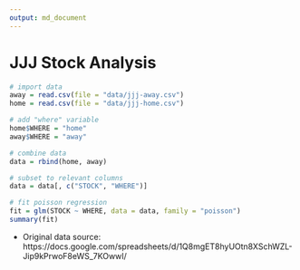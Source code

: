 ```yaml
---
output: md_document
---
```


# JJJ Stock Analysis

```r
# import data
away = read.csv(file = "data/jjj-away.csv")
home = read.csv(file = "data/jjj-home.csv")
```

```r
# add "where" variable
home$WHERE = "home"
away$WHERE = "away"
```

```r
# combine data
data = rbind(home, away)
```

```r
# subset to relevant columns
data = data[, c("STOCK", "WHERE")]
```

```r
# fit poisson regression
fit = glm(STOCK ~ WHERE, data = data, family = "poisson")
summary(fit)
```

- Original data source: https://docs.google.com/spreadsheets/d/1Q8mgET8hyUOtn8XSchWZL-Jip9kPrwoF8eWS_7KOwwI/
